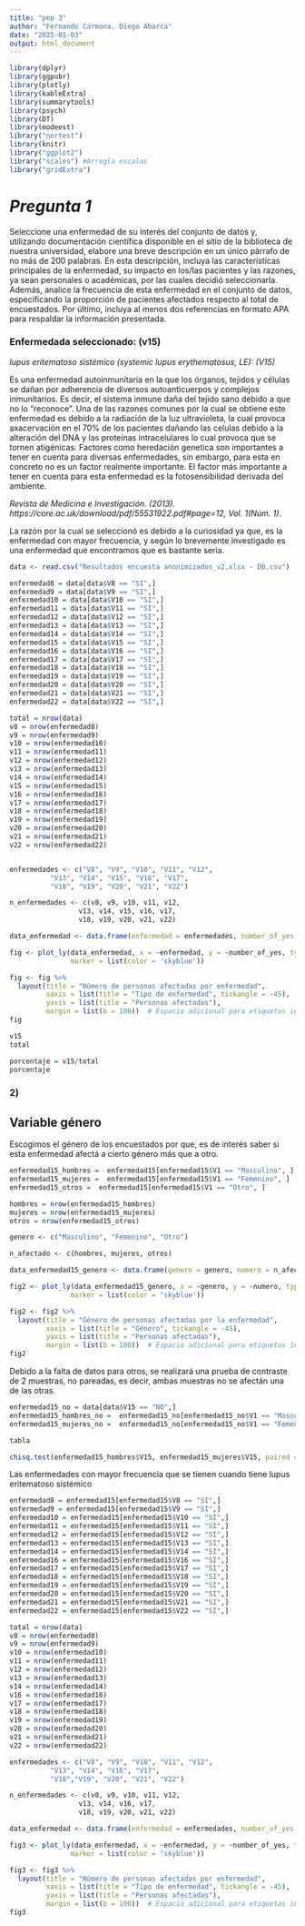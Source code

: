 ---
title: "pep 3"
author: "Fernando Carmona, Diego Abarca"
date: "2025-01-03"
output: html_document
---

```{r setup, message = FALSE}
library(dplyr)
library(ggpubr)
library(plotly)
library(kableExtra)
library(summarytools)
library(psych)
library(DT)
library(modeest)
library("nortest")
library(knitr)
library("ggplot2")
library("scales") #Arregla escalas
library("gridExtra")
```
# *Pregunta 1*
Seleccione una enfermedad de su interés del conjunto de datos y,
utilizando documentación científica disponible en el sitio de la biblioteca de nuestra universidad,
elabore una breve descripción en un único párrafo de no más de 200 palabras. En esta descripción,
incluya las características principales de la enfermedad, su impacto en los/las pacientes y las razones,
ya sean personales o académicas, por las cuales decidió seleccionarla.
Además, analice la frecuencia de esta enfermedad en el conjunto de datos,
especificando la proporción de pacientes afectados respecto al total de encuestados.
Por último, incluya al menos dos referencias en formato APA para respaldar la información presentada.

### Enfermedada seleccionado: (v15)

*lupus eritematoso sistémico (systemic lupus erythematosus, LE): (V15)*

Es una enfermedad autoinmunitaria en la que los órganos, tejidos y células se dañan por adherencia de
diversos autoanticuerpos y complejos inmunitarios. Es decir, el sistema inmune daña del tejido sano debido
a que no lo "reconoce". Una de las razones comunes por la cual se obtiene este enfermedad es debido a la radiación de la
luz ultravioleta, la cual provoca axacervación en el 70% de los pacientes dañando las celulas debido a la alteración del
DNA y las proteínas intracelulares lo cual provoca que se tornen atigénicas. Factores como heredación genetica son importantes
a tener en cuenta para diversas enfermedades, sin embargo, para esta en concreto no es un factor realmente importante. El factor
más importante a tener en cuenta para esta enfermedad es la fotosensibilidad derivada del ambiente.

*Revista de Medicina e Investigación. (2013). https://core.ac.uk/download/pdf/55531922.pdf#page=12, Vol. 1(Núm. 1).*

La razón por la cual se seleccionó es debido a la curiosidad ya que, es la
enfermedad con mayor frecuencia, y según lo brevemente investigado es una enfermedad
que encontramos que es bastante seria.

```{r}
data <- read.csv("Resultados encuesta anonimizados_v2.xlsx - DB.csv")

enfermedad8 = data[data$V8 == "SI",]
enfermedad9 = data[data$V9 == "SI",]
enfermedad10 = data[data$V10 == "SI",]
enfermedad11 = data[data$V11 == "SI",]
enfermedad12 = data[data$V12 == "SI",]
enfermedad13 = data[data$V13 == "SI",]
enfermedad14 = data[data$V14 == "SI",]
enfermedad15 = data[data$V15 == "SI",]
enfermedad16 = data[data$V16 == "SI",]
enfermedad17 = data[data$V17 == "SI",]
enfermedad18 = data[data$V18 == "SI",]
enfermedad19 = data[data$V19 == "SI",]
enfermedad20 = data[data$V20 == "SI",]
enfermedad21 = data[data$V21 == "SI",]
enfermedad22 = data[data$V22 == "SI",]

total = nrow(data)
v8 = nrow(enfermedad8)
v9 = nrow(enfermedad9)
v10 = nrow(enfermedad10)
v11 = nrow(enfermedad11)
v12 = nrow(enfermedad12)
v13 = nrow(enfermedad13)
v14 = nrow(enfermedad14)
v15 = nrow(enfermedad15)
v16 = nrow(enfermedad16)
v17 = nrow(enfermedad17)
v18 = nrow(enfermedad18)
v19 = nrow(enfermedad19)
v20 = nrow(enfermedad20)
v21 = nrow(enfermedad21)
v22 = nrow(enfermedad22)


enfermedades <- c("V8", "V9", "V10", "V11", "V12",
          "V13", "V14", "V15", "V16", "V17",
          "V18", "V19", "V20", "V21", "V22")

n_enfermedades <- c(v8, v9, v10, v11, v12,
                 v13, v14, v15, v16, v17,
                 v18, v19, v20, v21, v22)

data_enfermedad <- data.frame(enfermedad = enfermedades, number_of_yes = n_enfermedades)

fig <- plot_ly(data_enfermedad, x = ~enfermedad, y = ~number_of_yes, type = 'bar',
               marker = list(color = 'skyblue'))

fig <- fig %>%
  layout(title = "Número de personas afectadas por enfermedad",
         xaxis = list(title = "Tipo de enfermedad", tickangle = -45),
         yaxis = list(title = "Personas afectadas"),
         margin = list(b = 100))  # Espacio adicional para etiquetas inclinadas
fig

```

```{r}
v15
total

porcentaje = v15/total
porcentaje
```

### 2)
## Variable género
Escogimos el género de los encuestados por que, es de interés saber si esta enfermedad afectá
a cierto género más que a otro.

```{r}
enfermedad15_hombres =  enfermedad15[enfermedad15$V1 == "Masculino", ]
enfermedad15_mujeres =  enfermedad15[enfermedad15$V1 == "Femenino", ]
enfermedad15_otros =  enfermedad15[enfermedad15$V1 == "Otro", ]

hombres = nrow(enfermedad15_hombres)
mujeres = nrow(enfermedad15_mujeres)
otros = nrow(enfermedad15_otros)

genero <- c("Masculino", "Femenino", "Otro")

n_afectado <- c(hombres, mujeres, otros)

data_enfermedad15_genero <- data.frame(genero = genero, numero = n_afectado)

fig2 <- plot_ly(data_enfermedad15_genero, x = ~genero, y = ~numero, type = 'bar',
               marker = list(color = 'skyblue'))

fig2 <- fig2 %>%
  layout(title = "Género de personas afectadas por la enfermedad",
         xaxis = list(title = "Género", tickangle = -45),
         yaxis = list(title = "Personas afectadas"),
         margin = list(b = 100))  # Espacio adicional para etiquetas inclinadas
fig2
```
Debido a la falta de datos para otros, se realizará una prueba de contraste de 2 muestras,
no pareadas, es decir, ambas muestras no se afectán una de las otras.

```{r}
enfermedad15_no = data[data$V15 == "NO",]
enfermedad15_hombres_no =  enfermedad15_no[enfermedad15_no$V1 == "Masculino", ]
enfermedad15_mujeres_no =  enfermedad15_no[enfermedad15_no$V1 == "Femenino", ]

tabla

chisq.test(enfermedad15_hombres$V15, enfermedad15_mujeres$V15, paired = FALSE)
```

Las enfermedades con mayor frecuencia que se tienen cuando tiene lupus eritematoso sistémico
```{r}
enfermedad8 = enfermedad15[enfermedad15$V8 == "SI",]
enfermedad9 = enfermedad15[enfermedad15$V9 == "SI",]
enfermedad10 = enfermedad15[enfermedad15$V10 == "SI",]
enfermedad11 = enfermedad15[enfermedad15$V11 == "SI",]
enfermedad12 = enfermedad15[enfermedad15$V12 == "SI",]
enfermedad13 = enfermedad15[enfermedad15$V13 == "SI",]
enfermedad14 = enfermedad15[enfermedad15$V14 == "SI",]
enfermedad16 = enfermedad15[enfermedad15$V16 == "SI",]
enfermedad17 = enfermedad15[enfermedad15$V17 == "SI",]
enfermedad18 = enfermedad15[enfermedad15$V18 == "SI",]
enfermedad19 = enfermedad15[enfermedad15$V19 == "SI",]
enfermedad20 = enfermedad15[enfermedad15$V20 == "SI",]
enfermedad21 = enfermedad15[enfermedad15$V21 == "SI",]
enfermedad22 = enfermedad15[enfermedad15$V22 == "SI",]

total = nrow(data)
v8 = nrow(enfermedad8)
v9 = nrow(enfermedad9)
v10 = nrow(enfermedad10)
v11 = nrow(enfermedad11)
v12 = nrow(enfermedad12)
v13 = nrow(enfermedad13)
v14 = nrow(enfermedad14)
v16 = nrow(enfermedad16)
v17 = nrow(enfermedad17)
v18 = nrow(enfermedad18)
v19 = nrow(enfermedad19)
v20 = nrow(enfermedad20)
v21 = nrow(enfermedad21)
v22 = nrow(enfermedad22)

enfermedades <- c("V8", "V9", "V10", "V11", "V12",
          "V13", "V14", "V16", "V17",
          "V18","V19", "V20", "V21", "V22")

n_enfermedades <- c(v8, v9, v10, v11, v12,
                 v13, v14, v16, v17,
                 v18, v19, v20, v21, v22)

data_enfermedad <- data.frame(enfermedad = enfermedades, number_of_yes = n_enfermedades)

fig3 <- plot_ly(data_enfermedad, x = ~enfermedad, y = ~number_of_yes, type = 'bar',
               marker = list(color = 'skyblue'))

fig3 <- fig3 %>%
  layout(title = "Número de personas afectadas por enfermedad",
         xaxis = list(title = "Tipo de enfermedad", tickangle = -45),
         yaxis = list(title = "Personas afectadas"),
         margin = list(b = 100))  # Espacio adicional para etiquetas inclinadas
fig3
```
